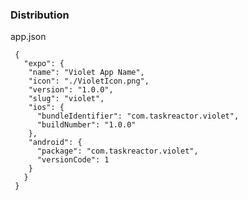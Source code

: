 
### Distribution

app.json

```
 {
   "expo": {
    "name": "Violet App Name",
    "icon": "./VioletIcon.png",
    "version": "1.0.0",
    "slug": "violet",
    "ios": {
      "bundleIdentifier": "com.taskreactor.violet",
      "buildNumber": "1.0.0"
    },
    "android": {
      "package": "com.taskreactor.violet",
      "versionCode": 1
    }
   }
 }
 ```